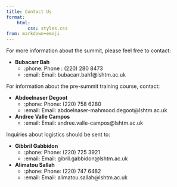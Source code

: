 ```yaml
---
title: Contact Us
format: 
    html: 
        css: styles.css
from: markdown+emoji
---
```


For more information about the summit, please feel free to contact:

-   **Bubacarr Bah**
    -   :phone: Phone : (220) 280 8473
    -   :email: Email: bubacarr.bah1\@lshtm.ac.uk

For information about the pre-summit training course, contact:

-   **Abdoelnaser Degoot**
    -   :phone: Phone: (220) 758 6280
    -   :email: Email: abdoelnaser-mahmood.degoot\@lshtm.ac.uk
-   **Andree Valle Campos**
    -   :email: Email: andree.valle-campos\@lshtm.ac.uk

Inquiries about logistics should be sent to:

-   **Gibbril Gabbidon**
    -   :phone: Phone: (220) 725 3921
    -   :email: Email: gibril.gabbidon\@lshtm.ac.uk
-   **Alimatou Sallah**
    -   :phone: Phone: (220) 747 6482
    -   :email: Email: alimatou.sallah\@lshtm.ac.uk
